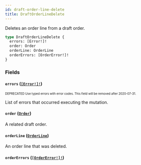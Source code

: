 ```yaml
---
id: draft-order-line-delete
title: DraftOrderLineDelete
---
```


Deletes an order line from a draft order.

```graphql
type DraftOrderLineDelete {
  errors: [Error!]!
  order: Order
  orderLine: OrderLine
  orderErrors: [OrderError!]!
}
```

### Fields

#### `errors` ([`[Error!]!`](/developer/api-reference/objects/error.mdx))

<sub><sup><span className="deprecatedTag">DEPRECATED</span> Use typed errors with error codes. This field will be removed after 2020-07-31.</sup></sub>

List of errors that occurred executing the mutation.

#### `order` ([`Order`](/developer/api-reference/objects/order.mdx))

A related draft order.

#### `orderLine` ([`OrderLine`](/developer/api-reference/objects/order-line.mdx))

An order line that was deleted.

#### `orderErrors` ([`[OrderError!]!`](/developer/api-reference/objects/order-error.mdx))
